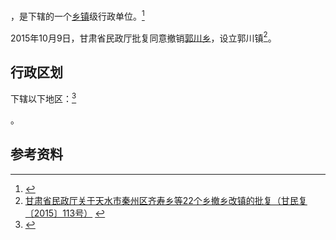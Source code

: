 {{中国乡级行政区|62/05/21/205/000}}

'''{{PAGENAMEBASE}}'''，是{{PRC admin/fullname|62/05/21/205/000|3}}下辖的一个[[乡镇|乡镇]]级行政单位。<ref>{{PRC admin/ref sgc|{{PRC admin/parent|62/05/21/205/000}}}}</ref>

2015年10月9日，甘肃省民政厅批复同意撤销[[郭川乡|郭川乡]]，设立郭川镇<ref>[http://www.gsmz.gov.cn/articles/2015/11/06/article_5_108487_1.html 甘肃省民政厅关于天水市秦州区齐寿乡等22个乡撤乡改镇的批复（甘民复〔2015〕113号）] {{webarchive|url=https://web.archive.org/web/20170917032309/http://www.gsmz.gov.cn/articles/2015/11/06/article_5_108487_1.html |date=2017-09-17 }}</ref>。

== 行政区划 ==

{{PAGENAMEBASE}}下辖以下地区：<ref>{{PRC admin/ref sgc|62/05/21/205/000}}</ref>

{{PRC admin/children|62/05/21/205/000}}。

== 参考资料 ==

{{reflist}}

{{行政区划小作品}}
{{PRC admin/navcat|62/05/21/205/000}}